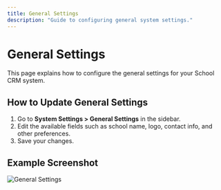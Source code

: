 ```yaml
---
title: General Settings
description: "Guide to configuring general system settings."
---
```


# General Settings

This page explains how to configure the general settings for your School CRM system.

## How to Update General Settings

1. Go to **System Settings > General Settings** in the sidebar.
2. Edit the available fields such as school name, logo, contact info, and other preferences.
3. Save your changes.

## Example Screenshot

![General Settings](../assets/general-settings.png) 